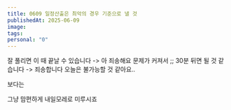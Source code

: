 ```yaml
---
title: 0609 일정산출은 최악의 경우 기준으로 낼 것
publishedAt: 2025-06-09
image: 
tags: 
personal: "0"
---
```

잘 풀리면 이 때 끝날 수 있습니다 -> 아 죄송해요 문제가 커져서 ;; 30분 뒤면 될 것 같습니다 -> 죄송합니다 오늘은 불가능할 것 같아요..

보다는

그냥 맘편하게 내일모레로 미루시죠